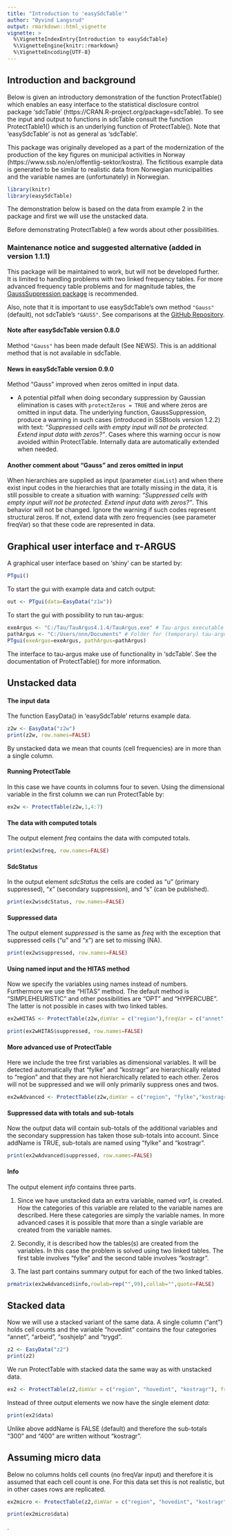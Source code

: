 ---
title: "Introduction to 'easySdcTable'"
author: "Øyvind Langsrud"
output: rmarkdown::html_vignette
vignette: >
  %\VignetteIndexEntry{Introduction to easySdcTable}
  %\VignetteEngine{knitr::rmarkdown}
  %\VignetteEncoding{UTF-8}
---


## Introduction and background

Below is given an introductory demonstration of the function ProtectTable() which enables an easy interface to the statistical disclosure control package 'sdcTable' (https://CRAN.R-project.org/package=sdcTable). To see the input and output to functions in sdcTable consult the function ProtectTable1() which is an underlying function of ProtectTable(). Note that 'easySdcTable' is not as general as 'sdcTable'.

This package was originally developed as a part of the modernization of the production of the key figures on municipal activities in Norway (https://www.ssb.no/en/offentlig-sektor/kostra). The fictitious example data is generated to be similar to realistic data from Norwegian municipalities and the variable names are (unfortunately) in Norwegian.


```{r include = FALSE}
library(knitr)
library(easySdcTable)
```

The demonstration below is based on the data from example 2 in the package and first we will use the unstacked data.

Before demonstrating ProtectTable() a few words about other possibilities.


### Maintenance notice and suggested alternative (added in version 1.1.1)

This package will be maintained to work, but will not be developed further. It is limited to handling problems with two linked frequency tables. For more advanced frequency table problems and for magnitude tables, the 
[GaussSuppression package](https://cran.r-project.org/package=GaussSuppression) is recommended.

Also, note that it is important to use easySdcTable’s own method `"Gauss"` (default), not sdcTable’s `"GAUSS"`. See comparisons at the 
[GitHub Repository](https://github.com/statisticsnorway/ssb-easysdctable).


#### Note after easySdcTable version 0.8.0

Method `"Gauss"` has been made default (See NEWS).
This is an additional method that is not available in sdcTable.

#### News in easySdcTable version 0.9.0

Method "Gauss" improved when zeros omitted in input data.

* A potential pitfall when doing secondary suppression by Gaussian elimination is cases with `protectZeros = TRUE` and where zeros are omitted in input data. The underlying function, GaussSuppression, produce a warning in such cases (introduced in  SSBtools version 1.2.2) with text: *"Suppressed cells with empty input will not be protected. Extend input data with zeros?"*.  Cases where this warning occur is now avoided within ProtectTable. Internally data are automatically extended when needed.  


#### Another comment about "Gauss" and zeros omitted in input 

When hierarchies are supplied as input (parameter `dimList`) and when there exist input codes in the hierarchies that are totally missing in the data, 
it is still possible to create a situation with warning: *"Suppressed cells with empty input will not be protected. Extend input data with zeros?"*.
This behavior will not be changed. Ignore the warning if such codes represent structural zeros. 
If not, extend data with zero frequencies (see parameter freqVar) so that these code are represented in data. 



## Graphical user interface and $\tau$-ARGUS

A graphical user interface based on 'shiny' can be started by: 
```{r eval=FALSE, tidy = TRUE}
PTgui()
```
To start the gui with example data and catch output:
```{r eval=FALSE, tidy = TRUE}
out <- PTgui(data=EasyData("z1w"))
```
To start the gui with possibility to run tau-argus:
```{r eval=FALSE, tidy = TRUE}
exeArgus <- "C:/Tau/TauArgus4.1.4/TauArgus.exe" # Tau-argus executable 
pathArgus <- "C:/Users/nnn/Documents" # Folder for (temporary) tau-argus files
PTgui(exeArgus=exeArgus, pathArgus=pathArgus) 
```
The interface to tau-argus make use of functionality in ‘sdcTable’. See the documentation of ProtectTable() for more information.


## Unstacked data


#### The input data

The function EasyData() in ‘easySdcTable’ returns example data.

```{r comment=NA, tidy = TRUE}
z2w <- EasyData("z2w") 
print(z2w, row.names=FALSE)
```

By unstacked data we mean that counts (cell frequencies) are in more than a single column.  


#### Running ProtectTable 

In this case we have counts in columns four to seven. Using the dimensional variable in the first column we can run ProtectTable by:

```{r comment=NA, results='hide', tidy = TRUE, message = FALSE}
ex2w <- ProtectTable(z2w,1,4:7) 
```

#### The data with computed totals

The output element *freq* contains the data with computed totals. 

```{r comment=NA, tidy = TRUE}
print(ex2w$freq, row.names=FALSE)
```

#### SdcStatus

In the output element *sdcStatus*  the cells are coded as "u" (primary suppressed), "x" (secondary suppression), and "s" (can be published).

```{r comment=NA, tidy = TRUE}
print(ex2w$sdcStatus, row.names=FALSE)
```


#### Suppressed data

The output element *suppressed* is the same as *freq* with the exception that suppressed cells ("u" and "x") are set to missing (NA).

```{r comment=NA, tidy = TRUE}
print(ex2w$suppressed, row.names=FALSE)
```


#### Using named input and the HITAS method

Now we specify the variables using names instead of numbers. Furthermore we use the "HITAS" method. The default method is "SIMPLEHEURISTIC" and other possibilities are "OPT" and "HYPERCUBE". The latter is not possible in cases with two linked tables.

```{r comment=NA, results='hide', tidy = TRUE, message = FALSE}
ex2wHITAS <- ProtectTable(z2w,dimVar = c("region"),freqVar = c("annet", "arbeid", "soshjelp", "trygd"), method="HITAS")  
```

```{r comment=NA, tidy = TRUE}
print(ex2wHITAS$suppressed, row.names=FALSE)
```

#### More advanced use of ProtectTable

Here we include the tree first variables as dimensional variables. It will be detected automatically that "fylke" and "kostragr" are hierarchically related to "region" and that they are not hierarchically related to each other.
Zeros will not be suppressed and we will only primarily suppress ones and twos.


```{r comment=NA, results='hide', tidy = TRUE, message = FALSE}
ex2wAdvanced <- ProtectTable(z2w,dimVar = c("region", "fylke","kostragr"),freqVar = c("annet", "arbeid", "soshjelp", "trygd"), maxN=2, protectZeros=FALSE, method = "SIMPLEHEURISTIC", addName=TRUE)  
```
#### Suppressed data with totals and sub-totals

Now the output data will contain sub-totals of the additional variables and the secondary suppression has taken those  sub-totals into account. Since addName is TRUE, sub-totals are named using "fylke" and "kostragr".

```{r comment=NA, tidy = TRUE}
print(ex2wAdvanced$suppressed, row.names=FALSE)
```

#### Info

The output element *info* contains three parts. 

1. Since we have unstacked data an extra variable, named *var1*, is created. How the categories of this variable are related to the variable names are described. Here these  categories are simply the variable names. In more advanced cases it is possible that more than a single variable are created from the variable names.

2. Secondly, it is described how the tables(s) are created from the variables. In this case the problem is solved using two linked tables. The first table involves "fylke" and the second table involves "kostragr".

3. The last part contains summary output for each of the two linked tables. 


```{r comment=NA, tidy = TRUE}
prmatrix(ex2wAdvanced$info,rowlab=rep("",99),collab="",quote=FALSE)
```

## Stacked data

Now we will use a stacked variant of the same data. A single column ("ant") holds cell counts and the variable "hovedint" contains the four categories "annet", "arbeid", "soshjelp" and "trygd".

```{r comment=NA, tidy = TRUE}
z2 <- EasyData("z2") 
print(z2)
```
We run ProtectTable with stacked data the same way as with unstacked data.

```{r comment=NA, results='hide', tidy = TRUE, message = FALSE}
ex2 <- ProtectTable(z2,dimVar = c("region", "hovedint", "kostragr"), freqVar = "ant") 
```
Instead of three output elements we now have the single element *data*:

```{r comment=NA, tidy = TRUE}
print(ex2$data)
```
Unlike above addName is FALSE (default) and therefore the sub-totals "300" and "400" are written without "kostragr".

## Assuming micro data

Below no columns holds cell counts (no freqVar input) and therefore it is assumed that each cell count is one. 
For this data set this is not realistic, but in other cases rows are replicated. 

```{r comment=NA, results='hide', tidy = TRUE, message = FALSE}
ex2micro <- ProtectTable(z2,dimVar = c("region", "hovedint", "kostragr")) 
```

```{r comment=NA, tidy = TRUE}
print(ex2micro$data)
```

.
